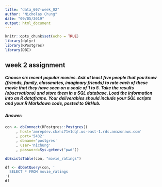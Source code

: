 ```yaml
---
title: "data_607-week_02"
author: "Nicholas Chung"
date: "09/05/2019"
output: html_document
---
```


```r
knitr::opts_chunk$set(echo = TRUE)
library(dplyr)
library(RPostgres)
library(DBI)
```

## week 2 assignment

##### Choose six recent popular movies. Ask at least five people that you know (friends, family, classmates, imaginary friends) to rate each of these movie that they have seen on a scale of 1 to 5. Take the results (observations) and store them in a SQL database. Load the information into an R dataframe. Your deliverables should include your SQL scripts and your R Markdown code, posted to GitHub.

##### Answer:
```r
con <- dbConnect(RPostgres::Postgres()
     , host='amrepdev.ckxhi71v1dqf.us-east-1.rds.amazonaws.com'
     , port='5432'
     , dbname='postgres'
     , user='nichung'
     , password=Sys.getenv("pwd"))

dbExistsTable(con, "movie_ratings")

df <- dbGetQuery(con, '
  SELECT * FROM movie_ratings
')
df
```

